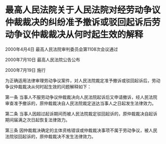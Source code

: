 # 最高人民法院关于人民法院对经劳动争议仲裁裁决的纠纷准予撤诉或驳回起诉后劳动争议仲裁裁决从何时起生效的解释

2000年4月4日 最高人民法院审判委员会第1108次会议通过

2000年7月10日 最高人民法院公告公布

2000年7月19日 施行

  

为正确适用法律审理劳动争议案件，对人民法院裁定准予撤诉或驳回起诉后，劳动争议仲裁裁决从何时起生效的问题解释如下：

第一条 当事人不服劳动争议仲裁裁决向人民法院起诉后又申请撤诉，经人民法院审查准予撤诉的，原仲裁裁决自人民法院裁定送达当事人之日起发生法律效力。

第二条 当事人因超过起诉期间而被人民法院裁定驳回起诉的，原仲裁裁决自起诉期间届满之次日起恢复法律效力。

第三条 因仲裁裁决确定的主体资格错误或仲裁裁决事项不属于劳动争议，被人民法院驳回起诉的，原仲裁裁决不发生法律效力。